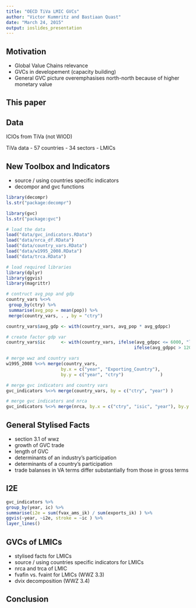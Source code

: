 ```yaml
---
title: "OECD TiVa LMIC GVCs"
author: "Victor Kummritz and Bastiaan Quast"
date: "March 24, 2015"
output: ioslides_presentation
---
```


## Motivation

 - Global Value Chains relevance
 - GVCs in developement (capacity building)
 - General GVC picture overemphasises north-north because of higher monetary value

## This paper

## Data

ICIOs from TiVa (not WIOD)

TiVa data
 - 57 countries
 - 34 sectors
 - LMICs

## New Toolbox and Indicators

 - source / using countries specific indicators
 - decompor and gvc functions
 
 ```r
 library(decompr)
 ls.str("package:decompr")
 ```
 
 ```r
 library(gvc)
 ls.str("package:gvc")
 ```
 
 ```r
 # load the data
load("data/gvc_indicators.RData")
load("data/nrca_df.RData")
load("data/country_vars.RData")
load("data/w1995_2008.RData")
load("data/trca.RData")
 
 # load required libraries
library(dplyr)
library(ggvis)
library(magrittr)

# contruct avg_pop and gdp
country_vars %<>%
  group_by(ctry) %>%
  summarise(avg_pop = mean(pop)) %>%
  merge(country_vars, . , by = "ctry")

country_vars$avg_gdp <- with(country_vars, avg_pop * avg_gdppc)

# create factor gdp var
country_vars$ic      <- with(country_vars, ifelse(avg_gdppc <= 6000, "lic",
                                                  ifelse(avg_gdppc > 12000, "hic", "mic") ) )

# merge wwz and country vars
w1995_2008 %<>% merge(country_vars,
                      by.x = c("year", "Exporting_Country"),
                      by.y = c("year", "ctry")              )

# merge gvc indicators and country vars
gvc_indicators %<>% merge(country_vars, by = c("ctry", "year") )

# merge gvc indicators and nrca
gvc_indicators %<>% merge(nrca, by.x = c("ctry", "isic", "year"), by.y = c("country", "industry", "year") )
```



## General Stylised Facts

 - section 3.1 of wwz
 - growth of GVC trade
 - length of GVC
 - determinants of an industry's participation
 - determinants of a country's participation
 - trade balanses in VA terms differ substantially from those in gross terms
 
 
## I2E
 
  ```r
 gvc_indicators %>%
  group_by(year, ic) %>%
  summarise(i2e = sum(fvax_ams_ik) / sum(exports_ik) ) %>%
  ggvis(~year, ~i2e, stroke = ~ic ) %>%
  layer_lines()
 ```


## GVCs of LMICs

 - stylised facts for LMICs
 - source / using countries specific indicators for LMICs
 - nrca and trca of LMIC
 - fvafin vs. fvaint for LMICs (WWZ 3.3)
 - dvix decomposition (WWZ 3.4)

## Conclusion
